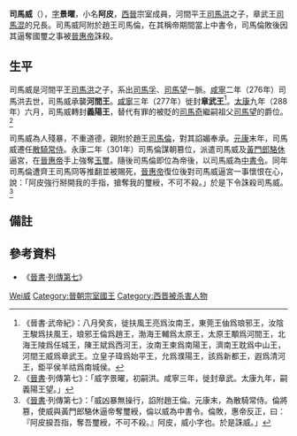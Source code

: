 {{for|印尼亚齐特区城市|司马威 (印尼)}}
'''司馬威'''（{{bd|3世紀||301年|catIdx=Sima司馬威}}），[[表字|字]]'''景曜'''，小名'''阿皮'''，[[西晉|西晉]]宗室成員，河間平王[[司馬洪|司馬洪]]之子，章武王[[司馬混|司馬混]]的兄長。司馬威阿附於趙王司馬倫，在其稱帝期間當上中書令，司馬倫敗後因其逼奪國璽之事被[[晉惠帝|晉惠帝]]誅殺。

==生平==
司馬威是河間平王[[司馬洪|司馬洪]]之子，系出[[司馬孚|司馬孚]]、[[司馬望|司馬望]]一脈。[[咸寧_(西晉)|咸寧]]二年（276年）司馬洪去世，司馬威承襲'''河間王'''。[[咸寧_(西晉)|咸寧]]三年（277年）徙封'''章武王'''<ref>《晉書·武帝紀》：八月癸亥，徙扶風王亮爲汝南王，東莞王伷爲琅邪王，汝陰王駿爲扶風王，琅邪王倫爲趙王，渤海王輔爲太原王，太原王顒爲河間王，北海王陵爲任城王，陳王斌爲西河王，汝南王柬爲南陽王，濟南王耽爲中山王，河間王威爲章武王。立皇子瑋爲始平王，允爲濮陽王，該爲新都王，遐爲清河王，鉅平侯羊祜爲南城侯。</ref>。[[太康_(西晉)|太康]]九年（288年）六月，司馬威轉封'''義陽王'''，替代有罪的被貶的[[司馬奇|司馬奇]]繼嗣祖父[[司馬望|司馬望]]的爵位。<ref>《[[晉書|晉書]]·列傳第七》：「威字景曜，初嗣洪。咸寧三年，徙封章武。太康九年，嗣義陽王望。」</ref>

司馬威為人殘暴，不重道德，親附於趙王[[司馬倫|司馬倫]]，對其諂媚奉承。[[元康_(西晉)|元康]]末年，司馬威遷任[[散騎常侍|散騎常侍]]。永康二年（301年）司馬倫謀朝篡位，派遣司馬威及[[黃門郎|黃門郎]][[駱休|駱休]]逼宮，在[[晉惠帝|晉惠帝]]手上強奪[[玉璽|玉璽]]。隨後司馬倫即位為帝後，以司馬威為[[中書令|中書令]]。同年司馬倫遭齊王司馬冏等推翻並被賜死，[[晉惠帝|晉惠帝]]復位後對司馬威逼宮一事懷恨在心，說：「阿皮強行掰開我的手指，搶奪我的璽綬，不可不殺。」於是下令誅殺司馬威。<ref>《[[晉書|晉書]]·列傳第七》：「威凶暴無操行，諂附趙王倫。元康末，為散騎常侍。倫將篡，使威與黃門郎駱休逼帝奪璽綬，倫以威為中書令。倫敗，惠帝反正，曰：『阿皮捩吾指，奪吾璽綬，不可不殺。』阿皮，威小字也。於是誅威。」</ref>

==備註==
{{reflist}}

==參考資料==
* 《[[晉書|晉書]]·[[:s:晉書/卷037|列傳第七]]》

{{start box}}
{{s-before|父[[司馬洪|司馬洪]]}}
{{s-title|[[晉朝藩王列表#河間國|晉朝河間王]]|276年—277年}}
{{s-after|無|徙封章武王}}
{{s-before|初封}}
{{s-title|[[晉朝藩王列表#章武國|晉朝章武王]]|277年—288年}}
{{s-after|弟[[司馬混|司馬混]]}}
{{s-before|堂兄[[司馬奇|司馬奇]]}}
{{s-title|[[晉朝藩王列表#義陽國|晉朝義陽王]]|288年—301年}}
{{s-after|堂兄司馬奇|徙封棘陽王}}
{{end box}}

{{DEFAULTSORT:Sima司馬威}}
[[Category:司馬姓|Wei威]]
[[Category:晉朝宗室國王|Category:晉朝宗室國王]]
[[Category:西晋被杀害人物|Category:西晋被杀害人物]]